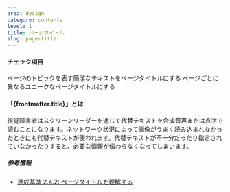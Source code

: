 ```yaml
---
area: design
category: contents
level: 1
title: ページタイトル
slug: page-title
---
```



#### チェック項目

<Checkpoint>
    <span slot="title">ページのトピックを表す簡潔なテキストをページタイトルにする</span>
</Checkpoint>

<Checkpoint>
    <span slot="title">ページごとに異なるユニークなページタイトルにする</span>
</Checkpoint>

#### 「{frontmatter.title}」とは

視覚障害者はスクリーンリーダーを通じて代替テキストを合成音声または点字で読むことになります。ネットワーク状況によって画像がうまく読み込まれなかったときにも代替テキストが使われます。代替テキストが不十分だったり指定されていなかったりすると、必要な情報が伝わらなくなってしまいます。

##### 参考情報

- [達成基準 2.4.2: ページタイトルを理解する](https://waic.jp/docs/WCAG21/Understanding/page-titled.html)
